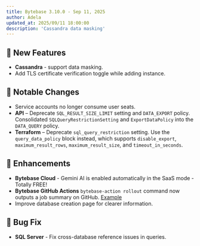 ```yaml
---
title: Bytebase 3.10.0 - Sep 11, 2025
author: Adela
updated_at: 2025/09/11 18:00:00
description: 'Cassandra data masking'
---
```



## 🚀 New Features

- **Cassandra** - support data masking.
- Add TLS certificate verification toggle while adding instance.

## 🔔 Notable Changes

- Service accounts no longer consume user seats.
- **API** – Deprecate `SQL_RESULT_SIZE_LIMIT` setting and `DATA_EXPORT` policy. Consolidated `SQLQueryRestrictionSetting` and `ExportDataPolicy` into the `DATA_QUERY` policy.
- **Terraform** – Deprecate `sql_query_restriction` setting. Use the `query_data_policy` block instead, which supports `disable_export`, `maximum_result_rows`, `maximum_result_size`, and `timeout_in_seconds`.

## 🎄 Enhancements

- **Bytebase Cloud** - Gemini AI is enabled automatically in the SaaS mode - Totally FREE!
- **Bytebase GitHub Actions** `bytebase-action rollout` command now outputs a job summary on GitHub. [Example](https://github.com/bytebase/example-gitops-github-flow/actions/runs/17601287317)
- Improve database creation page for clearer information.

## 🐞 Bug Fix

- **SQL Server** - Fix cross-database reference issues in queries.

<InstallUpgrade />
